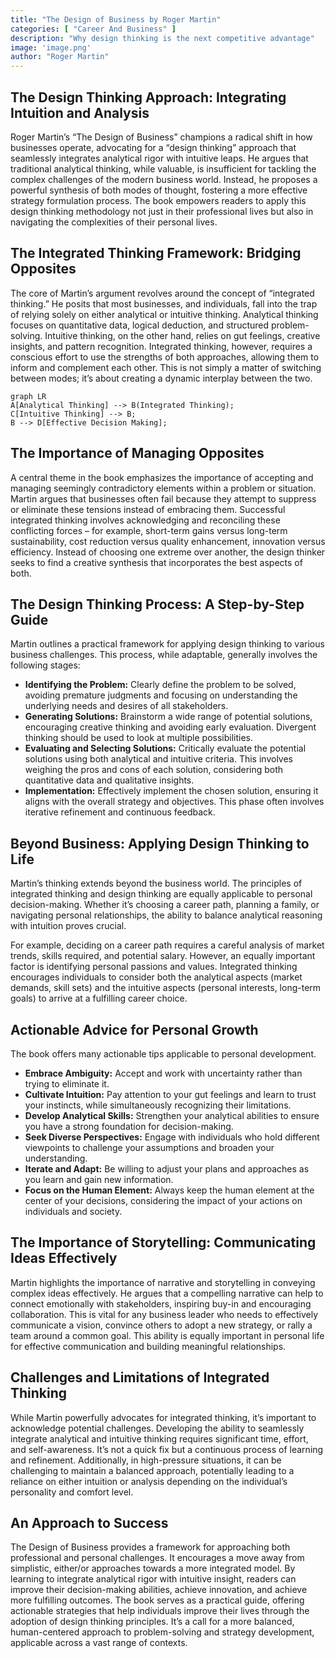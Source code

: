 ```yaml
---
title: "The Design of Business by Roger Martin"
categories: [ "Career And Business" ]
description: "Why design thinking is the next competitive advantage"
image: 'image.png'
author: "Roger Martin"
---
```

## The Design Thinking Approach: Integrating Intuition and Analysis

Roger Martin's "The Design of Business" champions a radical shift in how businesses operate, advocating for a "design thinking" approach that seamlessly integrates analytical rigor with intuitive leaps. He argues that traditional analytical thinking, while valuable, is insufficient for tackling the complex challenges of the modern business world. Instead, he proposes a powerful synthesis of both modes of thought, fostering a more effective strategy formulation process. The book empowers readers to apply this design thinking methodology not just in their professional lives but also in navigating the complexities of their personal lives.

##  The Integrated Thinking Framework: Bridging Opposites

The core of Martin's argument revolves around the concept of "integrated thinking." He posits that most businesses, and individuals, fall into the trap of relying solely on either analytical or intuitive thinking. Analytical thinking focuses on quantitative data, logical deduction, and structured problem-solving. Intuitive thinking, on the other hand, relies on gut feelings, creative insights, and pattern recognition. Integrated thinking, however, requires a conscious effort to use the strengths of both approaches, allowing them to inform and complement each other. This is not simply a matter of switching between modes; it's about creating a dynamic interplay between the two.

```mermaid
graph LR
A[Analytical Thinking] --> B(Integrated Thinking);
C[Intuitive Thinking] --> B;
B --> D[Effective Decision Making];
```

##  The Importance of Managing Opposites

A central theme in the book emphasizes the importance of accepting and managing seemingly contradictory elements within a problem or situation. Martin argues that businesses often fail because they attempt to suppress or eliminate these tensions instead of embracing them. Successful integrated thinking involves acknowledging and reconciling these conflicting forces – for example, short-term gains versus long-term sustainability, cost reduction versus quality enhancement, innovation versus efficiency. Instead of choosing one extreme over another, the design thinker seeks to find a creative synthesis that incorporates the best aspects of both.

##  The Design Thinking Process: A Step-by-Step Guide

Martin outlines a practical framework for applying design thinking to various business challenges.  This process, while adaptable, generally involves the following stages:

* **Identifying the Problem:**  Clearly define the problem to be solved, avoiding premature judgments and focusing on understanding the underlying needs and desires of all stakeholders.
* **Generating Solutions:** Brainstorm a wide range of potential solutions, encouraging creative thinking and avoiding early evaluation.  Divergent thinking should be used to look at multiple possibilities.
* **Evaluating and Selecting Solutions:** Critically evaluate the potential solutions using both analytical and intuitive criteria.  This involves weighing the pros and cons of each solution, considering both quantitative data and qualitative insights.
* **Implementation:**  Effectively implement the chosen solution, ensuring it aligns with the overall strategy and objectives. This phase often involves iterative refinement and continuous feedback.

##  Beyond Business: Applying Design Thinking to Life

Martin's thinking extends beyond the business world. The principles of integrated thinking and design thinking are equally applicable to personal decision-making. Whether it's choosing a career path, planning a family, or navigating personal relationships, the ability to balance analytical reasoning with intuition proves crucial.

For example, deciding on a career path requires a careful analysis of market trends, skills required, and potential salary. However, an equally important factor is identifying personal passions and values. Integrated thinking encourages individuals to consider both the analytical aspects (market demands, skill sets) and the intuitive aspects (personal interests, long-term goals) to arrive at a fulfilling career choice.


## Actionable Advice for Personal Growth

The book offers many actionable tips applicable to personal development.

* **Embrace Ambiguity:** Accept and work with uncertainty rather than trying to eliminate it.
* **Cultivate Intuition:**  Pay attention to your gut feelings and learn to trust your instincts, while simultaneously recognizing their limitations.
* **Develop Analytical Skills:** Strengthen your analytical abilities to ensure you have a strong foundation for decision-making.
* **Seek Diverse Perspectives:** Engage with individuals who hold different viewpoints to challenge your assumptions and broaden your understanding.
* **Iterate and Adapt:**  Be willing to adjust your plans and approaches as you learn and gain new information.
* **Focus on the Human Element:**  Always keep the human element at the center of your decisions, considering the impact of your actions on individuals and society.

##  The Importance of Storytelling: Communicating Ideas Effectively

Martin highlights the importance of narrative and storytelling in conveying complex ideas effectively. He argues that a compelling narrative can help to connect emotionally with stakeholders, inspiring buy-in and encouraging collaboration. This is vital for any business leader who needs to effectively communicate a vision, convince others to adopt a new strategy, or rally a team around a common goal. This ability is equally important in personal life for effective communication and building meaningful relationships.


##  Challenges and Limitations of Integrated Thinking

While Martin powerfully advocates for integrated thinking, it's important to acknowledge potential challenges.  Developing the ability to seamlessly integrate analytical and intuitive thinking requires significant time, effort, and self-awareness. It's not a quick fix but a continuous process of learning and refinement.  Additionally, in high-pressure situations, it can be challenging to maintain a balanced approach, potentially leading to a reliance on either intuition or analysis depending on the individual's personality and comfort level.


## An Approach to Success

The Design of Business provides a framework for approaching both professional and personal challenges. It encourages a move away from simplistic, either/or approaches towards a more integrated model. By learning to integrate analytical rigor with intuitive insight, readers can improve their decision-making abilities, achieve innovation, and achieve more fulfilling outcomes. The book serves as a practical guide, offering actionable strategies that help individuals improve their lives through the adoption of design thinking principles. It's a call for a more balanced, human-centered approach to problem-solving and strategy development, applicable across a vast range of contexts.

